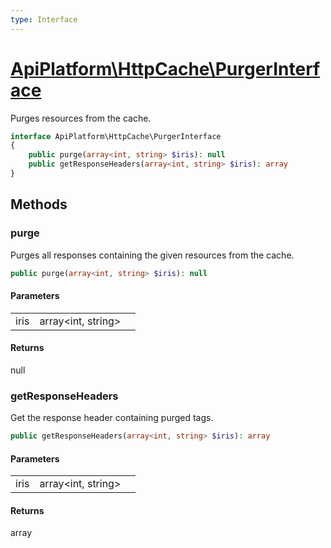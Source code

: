 ```yaml
---
type: Interface
---
```


# [ApiPlatform\HttpCache\PurgerInterface](/docs/v3.1/reference/HttpCache/PurgerInterface)

Purges resources from the cache.


```php
interface ApiPlatform\HttpCache\PurgerInterface
{
    public purge(array<int, string> $iris): null
    public getResponseHeaders(array<int, string> $iris): array
}
```
## Methods

### purge

Purges all responses containing the given resources from the cache.

```php
public purge(array<int, string> $iris): null
```

#### Parameters

<table><tbody>
<tr><td>iris</td><td>array&lt;int, string&gt;</td><td></td></tr>
</tbody>
</table>

#### Returns

null

### getResponseHeaders

Get the response header containing purged tags.

```php
public getResponseHeaders(array<int, string> $iris): array
```

#### Parameters

<table><tbody>
<tr><td>iris</td><td>array&lt;int, string&gt;</td><td></td></tr>
</tbody>
</table>

#### Returns

array

